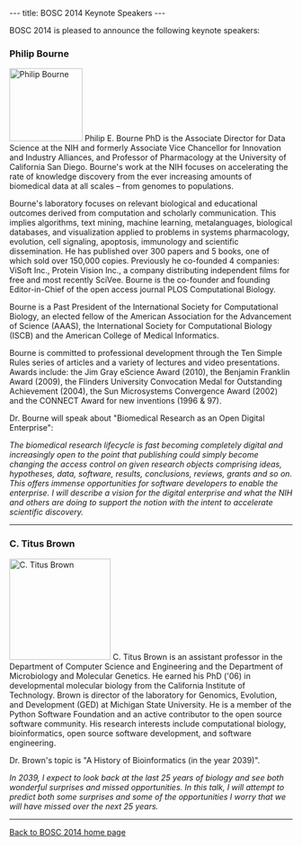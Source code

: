 ---
title: BOSC 2014 Keynote Speakers
---

BOSC 2014 is pleased to announce the following keynote speakers:

=== Philip Bourne ===

[[Image:PhilipBourne.jpg|130px|left|Philip Bourne]]
Philip E. Bourne PhD is the Associate Director for Data Science at the NIH and formerly Associate Vice Chancellor for Innovation and Industry Alliances, and Professor of Pharmacology at the University of California San Diego. Bourne's work at the NIH focuses on accelerating  the rate of knowledge discovery from the ever increasing amounts of biomedical data at all scales – from genomes to populations. 

Bourne's laboratory focuses on relevant biological and educational outcomes derived from computation and scholarly communication. This implies algorithms, text mining, machine learning, metalanguages, biological databases, and visualization applied to problems in systems pharmacology, evolution, cell signaling, apoptosis, immunology and scientific dissemination. He has published over 300 papers and 5 books, one of which sold over 150,000 copies. Previously he co-founded 4 companies: ViSoft Inc., Protein Vision Inc., a company distributing independent films for free and most recently SciVee. Bourne is the co-founder and founding Editor-in-Chief of the open access journal PLOS Computational Biology.

Bourne is a Past President of the International Society for Computational Biology, an elected fellow of the American Association for the Advancement of Science (AAAS), the International Society for Computational Biology (ISCB) and the American College of Medical Informatics.

Bourne is committed to professional development through the Ten Simple Rules series of articles and a variety of lectures and video presentations. Awards include: the Jim Gray eScience Award (2010), the Benjamin Franklin Award (2009), the Flinders University Convocation Medal for Outstanding Achievement (2004), the Sun Microsystems Convergence Award (2002) and the CONNECT Award for new inventions (1996 & 97).


Dr. Bourne will speak about "Biomedical Research as an Open Digital Enterprise":

''The biomedical research lifecycle is fast becoming completely digital and increasingly open to the point that publishing could simply become changing the access control on given research objects comprising ideas, hypotheses, data, software, results, conclusions, reviews, grants and so on. This offers immense opportunities for software developers to enable the enterprise. I will describe a vision for the digital enterprise and what the NIH and others are doing to support the notion with the intent to accelerate scientific discovery.''

----

=== C. Titus Brown ===

[[Image:TitusBrown.jpg|180px|right|C. Titus Brown]]
C. Titus Brown is an assistant professor in the Department of Computer Science and Engineering and the Department of Microbiology and Molecular Genetics. He earned his PhD ('06) in developmental molecular biology from the California Institute of Technology. Brown is director of the laboratory for Genomics, Evolution, and Development (GED) at Michigan State University. He is a member of the Python Software Foundation and an active contributor to the open source software community. His research interests include computational biology, bioinformatics, open source software development, and software engineering.

Dr. Brown's topic is  "A History of Bioinformatics (in the year 2039)".

''In 2039, I expect to look back at the last 25 years of biology and see
both wonderful surprises and missed opportunities.  In this talk, I will
attempt to predict both some surprises and some of the opportunities I worry
that we will have missed over the next 25 years.''
----
[[BOSC_2014|Back to BOSC 2014 home page]]